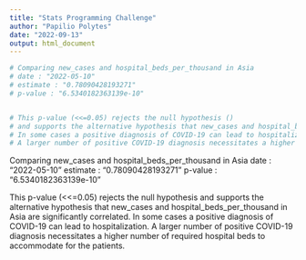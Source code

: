 ```yaml
---
title: "Stats Programming Challenge"
author: "Papilio Polytes"
date: "2022-09-13"
output: html_document
---
```


```r
# Comparing new_cases and hospital_beds_per_thousand in Asia
# date : "2022-05-10"
# estimate : "0.78090428193271"
# p-value : "6.5340182363139e-10"


# This p-value (<<=0.05) rejects the null hypothesis ()
# and supports the alternative hypothesis that new_cases and hospital_beds_per_thousand in Asia are significantly correlated.
# In some cases a positive diagnosis of COVID-19 can lead to hospitalization.
# A larger number of positive COVID-19 diagnosis necessitates a higher number of required hospital beds to accommodate for the patients.
```

Comparing new_cases and hospital_beds_per_thousand in Asia
date : "2022-05-10"
estimate : "0.78090428193271"
p-value : "6.5340182363139e-10"


This p-value (<<=0.05) rejects the null hypothesis and supports the alternative hypothesis that new_cases and hospital_beds_per_thousand in Asia are significantly correlated. In some cases a positive diagnosis of COVID-19 can lead to hospitalization. A larger number of positive COVID-19 diagnosis necessitates a higher number of required hospital beds to accommodate for the patients.

